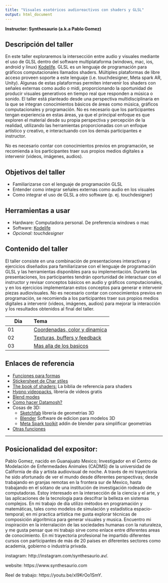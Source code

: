 ```yaml
---
title: "Visuales esotéricos audioreactivos con shaders y GLSL"
output: html_document
---
```

**Instructor: Synthesaurio (a.k.a Pablo Gomez)**


## Descripción del taller

En este taller exploraremos la intersección entre audio y visuales mediante el uso de GLSL dentro del software multiplataforma (windows, mac, ios, android y linux) [Kodelife](https://hexler.net/kodelife). GLSL es un lenguaje de programación para gráficos computacionales llamados shaders. Múltiples plataformas de libre acceso proveen soporte a este lenguaje (i.e. touchdesigner, Meta spark AR, Unity). Algunas de estas plataformas permiten intervenir los shaders con señales externas como audio o midi, proporcionando la oportunidad de producir visuales generativos en tiempo real que responden a música o sonido. 
El taller está planteado desde una perspectiva multidisciplinaria en la que se integran conocimientos básicos de áreas como música, gráficos computacionales y programación. No es necesario que los participantes tengan experiencia en estas áreas, ya que el principal enfoque es que exploren el material desde su propia perspectiva y percepción de la realidad, utilizando las herramientas proporcionadas con un enfoque artístico y creativo, e interactuando con los demás participantes e instructor.

No es necesario contar con conocimientos previos en programación, se recomienda a los participantes traer sus propios medios digitales a intervenir (videos, imágenes, audios). 

## Objetivos del taller

- Familiarizarse con el lenguaje de programación GLSL
- Entender como integrar señales externas como audio en los visuales
- Como integrar el uso de GLSL a otro software (p. ej. touchdesigner)

## Herramientas a usar 

- Hardware: Computadora personal. De preferencia windows o mac
- Software: [Kodelife](https://hexler.net/kodelife)
- *Opcional: touchdesigner*

## Contenido del taller

El taller consiste en una combinación de presentaciones interactivas y ejercicios diseñados para familiarizarse con el lenguaje de programación GLSL y las herramientas disponibles para su implementación. 
Durante las presentaciones, los participantes tendrán oportunidad de interactuar con el instructor y revisar conceptos básicos en audio y gráficos computacionales, y en los ejercicios implementaran estos conceptos para generar e intervenir piezas audiovisuales. 
No es necesario contar con conocimientos previos en programación, se recomienda a los participantes traer sus propios medios digitales a intervenir (videos, imágenes, audios) para mejorar la interacción y los resultados obtenidos al final del taller.


| Dia | Tema                          |
|---------|:--------------------------|
| 01  | [Coordenadas, color y dinamica](https://ucdavis.box.com/s/buhe6vg36gxsvzb4g7ztadtcs18hrtrm) |
| 02  | [Texturas, buffers y feedback](https://ucdavis.box.com/s/zmprubcakme1xqku3tzogd9vjzovm6at)  |
| 03  | [Mas alla de los basicos](https://ucdavis.box.com/s/enwvc78kemrqgsjs2ax3hfqmxm0zcj3u)       |


## Enlaces de referencia

  - [Funciones para formas](https://iquilezles.org/articles/distfunctions2d/)
  - [Stickersheet de Char stiles](https://gist.github.com/CharStiles/e6fec016967c6c8fd648aa4b6c0055cc)
  - [The book of shaders:](https://thebookofshaders.com) La biblia de referencia para shaders
  - [Hypno videopacks](https://sleepycircuits.com/latest-video-pack), libreria de videos gratis
  - [Blend modes](https://www.shadertoy.com/view/4tSGWV)
  - [Como hacer Datamosh?](https://interactiveimmersive.io/blog/glsl/datamoshing-in-touchdesigner-part-3/)
  - Cosas de 3D:
    - [Sketchfab](https://sketchfab.com/) libreria de geometrias 3D
    - [Blender](https://www.blender.org/download/) Software de edicion para modelos 3D
    - [Meta Spark toolkit](https://spark.meta.com/learn/articles/creating-and-prepping-assets/toolkit-for-blender) addin de blender para simplificar geometrias
  - [Otras funciones](https://github.com/synthesaurio/visuales-esotericos/blob/main/checkpoints/funciones.glsl)
  
  
-------------------


## Posicionalidad del expositor:

Pablo Gomez, nacido en Guanajuato Mexico; Investigador en el Centro de Modelación de Enfermedades Animales (CADMS) de la universidad de California de día y artista audiovisual de noche. A través de mi trayectoria he sido afortunado de ver el mundo desde diferentes perspectivas; desde trabajando en granjas remotas en la frontera sur de Mexico, hasta trabajando en el sótano de una institución de investigación rodeado de computadoras. Estoy interesado en la intersección de la ciencia y el arte, y las aplicaciones de la tecnología para descifrar la belleza en sistemas complejos. En mi trabajo de día utilizo métodos en programación y matemáticas, tales como modelos de simulación y estadística espacio-temporal; en mi practica artística me gusta explorar técnicas de composición algorítmica para generar visuales y musica. Encuentro mi inspiración en la interralación de las sociedades humanas con la naturaleza, y me gusta pensar que mi trabajo sirve como enlace entre diferentes areas de conocimiento.
En mi trayectoria profesional he impartido diferentes cursos con participantes de más de 20 países en diferentes sectores como academia, gobierno o industria privada. 

instagram: http://instagram.com/synthesaurio.av/. 

website: https://www.synthesaurio.com   

Reel de trabajo: https://youtu.be/xI9KrOo1SmY. 

